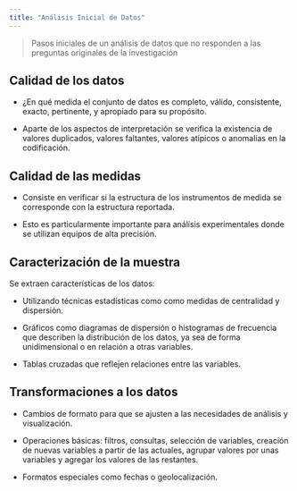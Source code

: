 ```yaml
---
title: "Análisis Inicial de Datos"
---
```


> Pasos iniciales de un análisis de datos que no responden a las preguntas originales de la investigación

## Calidad de los datos

- ¿En qué medida el conjunto de datos es completo, válido, consistente, exacto, pertinente, y apropiado para su propósito.

- Aparte de los aspectos de interpretación se verifica la existencia de valores duplicados, valores faltantes, valores atípicos o anomalías en la codificación.

## Calidad de las medidas

- Consiste en verificar si la estructura de los instrumentos de medida se corresponde con la estructura reportada.

- Esto es particularmente importante para análisis experimentales donde se utilizan equipos de alta precisión.

## Caracterización de la muestra

Se extraen características de los datos:

- Utilizando técnicas estadísticas como como medidas de centralidad y dispersión.

- Gráficos como diagramas de dispersión o histogramas de frecuencia que describen la distribución de los datos, ya sea de forma unidimensional o en relación a otras variables.

- Tablas cruzadas que reflejen relaciones entre las variables.


## Transformaciones a los datos

- Cambios de formato para que se ajusten a las necesidades de análisis y visualización.

- Operaciones básicas: filtros, consultas, selección de variables, creación de nuevas variables a partir de las actuales, agrupar valores por unas variables y agregar los valores de las restantes.

- Formatos especiales como fechas o geolocalización.